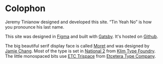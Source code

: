 # Colophon

Jeremy Tinianow designed and developed this site. “Tin Yeah No” is how you pronounce his last name.

This site was designed in [Figma](https://www.figma.com/) and built with [Gatsby](https://www.gatsbyjs.org/). It's hosted on [Github](https://github.com/).

The big beautiful serif display face is called [Moret](https://thenorthernblock.co.uk/font/moret) and was designed by [Jamie Chang](https://thenorthernblock.co.uk/blog/meet-the-team-jamie-chang). Most of the type is set in [National 2](https://klim.co.nz/retail-fonts/national-2/) from [Klim Type Foundry](https://klim.co.nz/). The little monospaced bits use [ETC Trispace](https://fontsarena.com/etc-trispace-by-etc/) from [Etcetera Type Company](https://www.etc.supply/).